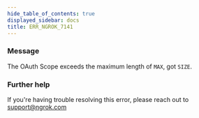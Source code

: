 ```yaml
---
hide_table_of_contents: true
displayed_sidebar: docs
title: ERR_NGROK_7141
---
```


### Message

The OAuth Scope exceeds the maximum length of `MAX`, got `SIZE`.

<ErrorDetails />

### Further help

If you're having trouble resolving this error, please reach out to [support@ngrok.com](mailto:support@ngrok.com?subject=Help%20with%20ERR_NGROK_7141)
